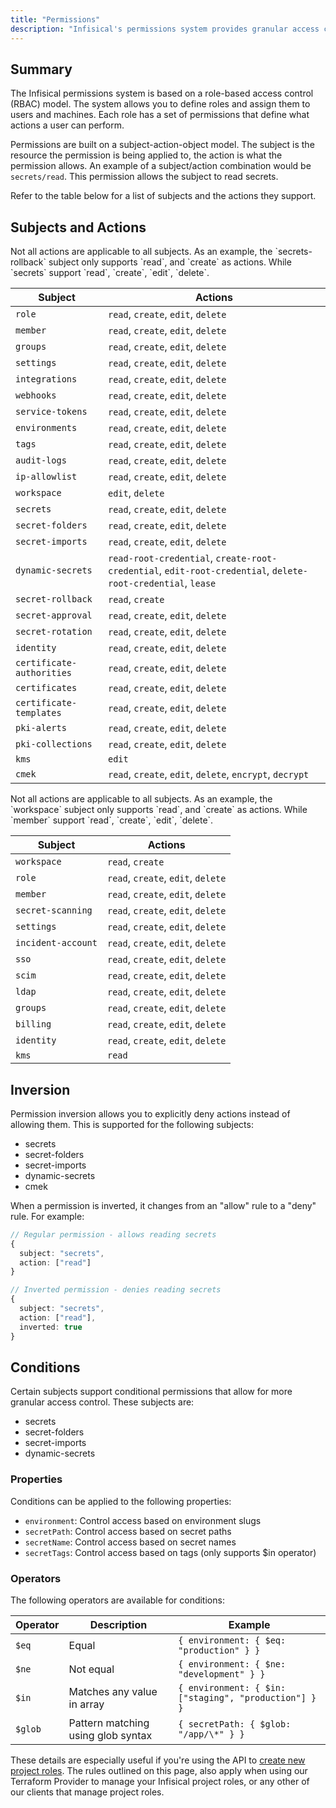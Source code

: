 ```yaml
---
title: "Permissions"
description: "Infisical's permissions system provides granular access control."
---
```


## Summary

The Infisical permissions system is based on a role-based access control (RBAC) model. The system allows you to define roles and assign them to users and machines. Each role has a set of permissions that define what actions a user can perform.

Permissions are built on a subject-action-object model. The subject is the resource the permission is being applied to, the action is what the permission allows.
An example of a subject/action combination would be `secrets/read`. This permission allows the subject to read secrets.

Refer to the table below for a list of subjects and the actions they support.

## Subjects and Actions

<Tabs>
<Tab title="Project Permissions">

<Note>
  Not all actions are applicable to all subjects. As an example, the
  `secrets-rollback` subject only supports `read`, and `create` as actions.
  While `secrets` support `read`, `create`, `edit`, `delete`.
</Note>

| Subject                   | Actions                                                                                                     |
| ------------------------- | ----------------------------------------------------------------------------------------------------------- |
| `role`                    | `read`, `create`, `edit`, `delete`                                                                          |
| `member`                  | `read`, `create`, `edit`, `delete`                                                                          |
| `groups`                  | `read`, `create`, `edit`, `delete`                                                                          |
| `settings`                | `read`, `create`, `edit`, `delete`                                                                          |
| `integrations`            | `read`, `create`, `edit`, `delete`                                                                          |
| `webhooks`                | `read`, `create`, `edit`, `delete`                                                                          |
| `service-tokens`          | `read`, `create`, `edit`, `delete`                                                                          |
| `environments`            | `read`, `create`, `edit`, `delete`                                                                          |
| `tags`                    | `read`, `create`, `edit`, `delete`                                                                          |
| `audit-logs`              | `read`, `create`, `edit`, `delete`                                                                          |
| `ip-allowlist`            | `read`, `create`, `edit`, `delete`                                                                          |
| `workspace`               | `edit`, `delete`                                                                                            |
| `secrets`                 | `read`, `create`, `edit`, `delete`                                                                          |
| `secret-folders`          | `read`, `create`, `edit`, `delete`                                                                          |
| `secret-imports`          | `read`, `create`, `edit`, `delete`                                                                          |
| `dynamic-secrets`         | `read-root-credential`, `create-root-credential`, `edit-root-credential`, `delete-root-credential`, `lease` |
| `secret-rollback`         | `read`, `create`                                                                                            |
| `secret-approval`         | `read`, `create`, `edit`, `delete`                                                                          |
| `secret-rotation`         | `read`, `create`, `edit`, `delete`                                                                          |
| `identity`                | `read`, `create`, `edit`, `delete`                                                                          |
| `certificate-authorities` | `read`, `create`, `edit`, `delete`                                                                          |
| `certificates`            | `read`, `create`, `edit`, `delete`                                                                          |
| `certificate-templates`   | `read`, `create`, `edit`, `delete`                                                                          |
| `pki-alerts`              | `read`, `create`, `edit`, `delete`                                                                          |
| `pki-collections`         | `read`, `create`, `edit`, `delete`                                                                          |
| `kms`                     | `edit`                                                                                                      |
| `cmek`                    | `read`, `create`, `edit`, `delete`, `encrypt`, `decrypt`                                                    |

</Tab>

<Tab title="Organization Permissions">

<Note>
  Not all actions are applicable to all subjects. As an example, the `workspace`
  subject only supports `read`, and `create` as actions. While `member` support
  `read`, `create`, `edit`, `delete`.
</Note>

| Subject            | Actions                            |
| ------------------ | ---------------------------------- |
| `workspace`        | `read`, `create`                   |
| `role`             | `read`, `create`, `edit`, `delete` |
| `member`           | `read`, `create`, `edit`, `delete` |
| `secret-scanning`  | `read`, `create`, `edit`, `delete` |
| `settings`         | `read`, `create`, `edit`, `delete` |
| `incident-account` | `read`, `create`, `edit`, `delete` |
| `sso`              | `read`, `create`, `edit`, `delete` |
| `scim`             | `read`, `create`, `edit`, `delete` |
| `ldap`             | `read`, `create`, `edit`, `delete` |
| `groups`           | `read`, `create`, `edit`, `delete` |
| `billing`          | `read`, `create`, `edit`, `delete` |
| `identity`         | `read`, `create`, `edit`, `delete` |
| `kms`              | `read`                             |

</Tab>
</Tabs>

## Inversion

Permission inversion allows you to explicitly deny actions instead of allowing them. This is supported for the following subjects:

- secrets
- secret-folders
- secret-imports
- dynamic-secrets
- cmek

When a permission is inverted, it changes from an "allow" rule to a "deny" rule. For example:

```typescript
// Regular permission - allows reading secrets
{
  subject: "secrets",
  action: ["read"]
}

// Inverted permission - denies reading secrets
{
  subject: "secrets",
  action: ["read"],
  inverted: true
}
```

## Conditions

Certain subjects support conditional permissions that allow for more granular access control. These subjects are:

- secrets
- secret-folders
- secret-imports
- dynamic-secrets

### Properties

Conditions can be applied to the following properties:

- `environment`: Control access based on environment slugs
- `secretPath`: Control access based on secret paths
- `secretName`: Control access based on secret names
- `secretTags`: Control access based on tags (only supports $in operator)

### Operators

The following operators are available for conditions:

| Operator | Description                        | Example                                               |
| -------- | ---------------------------------- | ----------------------------------------------------- |
| `$eq`    | Equal                              | `{ environment: { $eq: "production" } }`              |
| `$ne`    | Not equal                          | `{ environment: { $ne: "development" } }`             |
| `$in`    | Matches any value in array         | `{ environment: { $in: ["staging", "production"] } }` |
| `$glob`  | Pattern matching using glob syntax | `{ secretPath: { $glob: "/app/\*" } }`                |

These details are especially useful if you're using the API to [create new project roles](../api-reference/endpoints/project-roles/create).
The rules outlined on this page, also apply when using our Terraform Provider to manage your Infisical project roles, or any other of our clients that manage project roles.
